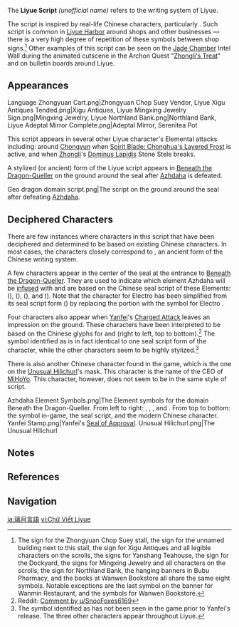 {{Community}}
{{Terminology Infobox
|image        = Liyue Language Example.jpg
|caption      = Example of the Liyue script.
|type         = Languages
}}
<section begin="Description" />The '''Liyue Script''' ''(unofficial name)'' refers to the writing system of Liyue.

The script is inspired by real-life Chinese characters, particularly {{w|seal script}}. Such script is common in [[Liyue Harbor]] around shops and other businesses &mdash; there is a very high degree of repetition of these symbols between shop signs.<ref group="Note">The sign for the Zhongyuan Chop Suey stall, the sign for the unnamed building next to this stall, the sign for Xigu Antiques and all legible characters on the scrolls, the signs for Yanshang Teahouse, the sign for the Dockyard, the signs for Mingxing Jewelry and all characters on the scrolls, the sign for Northland Bank, the hanging banners in Bubu Pharmacy, and the books at Wanwen Bookstore all share the same eight symbols. Notable exceptions are the last symbol on the banner for Wanmin Restaurant, and the symbols for Wanwen Bookstore.</ref> Other examples of this script can be seen on the [[Jade Chamber]] Intel Wall during the animated cutscene in the Archon Quest "[[Zhongli's Treat]]" and on bulletin boards around Liyue.<section end="Description" />

==Appearances==
<gallery>
Language Zhongyuan Cart.png|Zhongyuan Chop Suey Vendor, Liyue
Xigu Antiques Tended.png|Xigu Antiques, Liyue
Mingxing Jewelry Sign.png|Mingxing Jewelry, Liyue
Northland Bank.png|Northland Bank, Liyue
Adeptal Mirror Complete.png|Adeptal Mirror, Serenitea Pot
</gallery>

This script appears in several other Liyue character's Elemental attacks including: around [[Chongyun]] when [[Spirit Blade: Chonghua's Layered Frost]] is active, and when [[Zhongli]]'s [[Dominus Lapidis]] Stone Stele breaks.

A stylized (or ancient) form of the Liyue script appears in [[Beneath the Dragon-Queller]] on the ground around the seal after [[Azhdaha]] is defeated.

<gallery>
Geo dragon domain script.png|The script on the ground around the seal after defeating [[Azhdaha]].
</gallery>

==Deciphered Characters==
There are few instances where characters in this script that have been deciphered and determined to be based on existing Chinese characters. In most cases, the characters closely correspond to {{w|seal script}}, an ancient form of the Chinese writing system.

A few characters appear in the center of the seal at the entrance to [[Beneath the Dragon-Queller]]. They are used to indicate which element Azhdaha will be [[Beneath the Dragon-Queller#Elements|infused]] with and are based on the Chinese seal script of these Elements: {{Electro}} ({{zh|雷}}), {{Hydro}} ({{zh|水}}), {{Cryo}} ({{zh|冰}}), and {{Pyro}} ({{zh|火}}). Note that the character for Electro has been simplified from its seal script form ({{zh|靁}}) by replacing the {{zh|畾}} portion with the symbol for Electro {{Element|Electro|25}}.

Four characters also appear when [[Yanfei]]'s [[Seal of Approval|Charged Attack]] leaves an impression on the ground. These characters have been interpreted to be based on the Chinese glyphs for {{zh|福|tl=blessing,}} {{zh|祿|tl=prosperity,}} {{zh|商|tl=business,}} and {{zh|印|tl=seal" or "stamp}} (right to left, top to bottom).<ref>Reddit: [https://www.reddit.com/r/Genshin_Impact/comments/nal34v/comment/gxunn83/?utm_source=share&utm_medium=web2x&context=3 Comment by u/SnooFoxes6169]</ref> The symbol identified as {{zh|印}} is in fact identical to one seal script form of the character, while the other characters seem to be highly stylized.<ref group="Note">The symbol identified as {{zh|印}} has not been seen in the game prior to Yanfei's release. The three other characters appear throughout Liyue.</ref>

There is also another Chinese character found in the game, which is the one on the [[Unusual Hilichurl]]'s mask. This character is {{zh|伟|tl=Wei,}} the name of the CEO of [[MiHoYo]]. This character, however, does not seem to be in the same style of script.

<gallery>
Azhdaha Element Symbols.png|The Element symbols for the domain Beneath the Dragon-Queller. From left to right: {{Electro}}, {{Hydro}}, {{Cryo}}, and {{Pyro}}. From top to bottom: the symbol in-game, the seal script, and the modern Chinese character.
Yanfei Stamp.png|Yanfei's [[Seal of Approval]].
Unusual Hilichurl.png|The Unusual Hilichurl
</gallery>

==Notes==
{{Reflist|note=1}}

==References==
{{Reflist}}

==Navigation==
{{Lore Navbox|state=collapsed}}
{{Language Navbox}}

[[ja:璃月言語]]
[[vi:Chữ Viết Liyue]]